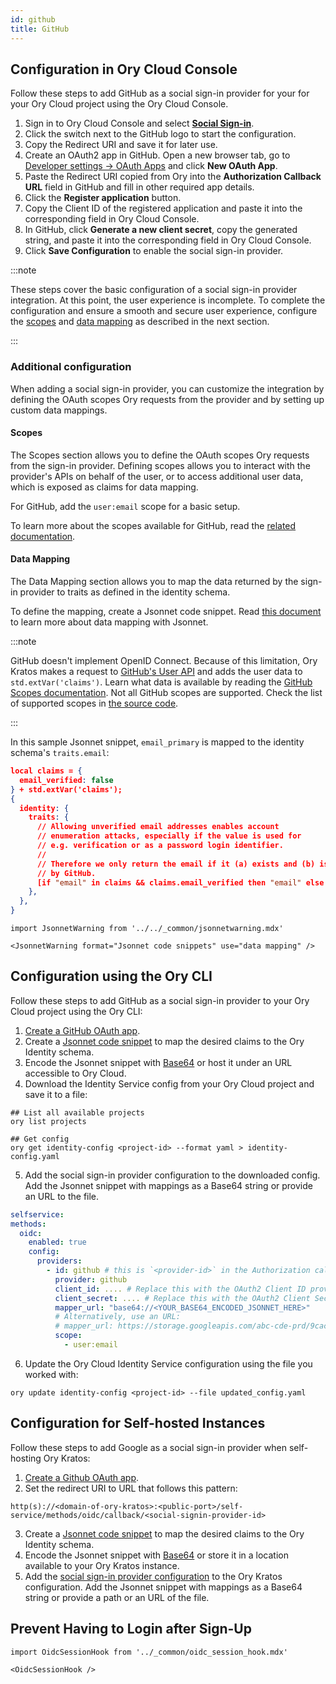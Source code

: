 ```yaml
---
id: github
title: GitHub
---
```


## Configuration in Ory Cloud Console

Follow these steps to add GitHub as a social sign-in provider for your for your Ory Cloud
project using the Ory Cloud Console.

1. Sign in to Ory Cloud Console and select
   [**Social Sign-in**](https://console.ory.sh/projects/current/social-signin).
2. Click the switch next to the GitHub logo to start the configuration.
3. Copy the Redirect URI  and save it for later use.
4. Create an OAuth2 app in GitHub. Open a new browser tab, go to
   [Developer settings → OAuth Apps](https://github.com/settings/developers) and
   click **New OAuth App**.
5. Paste the Redirect URI copied from Ory into the **Authorization Callback
   URL** field in GitHub and fill in other required app details.
6. Click the **Register application** button.
7. Copy the Client ID of the registered application and paste it into the
   corresponding field in Ory Cloud Console.
8. In GitHub, click **Generate a new client secret**, copy the generated string,
   and paste it into the corresponding field in Ory Cloud Console.
9. Click **Save Configuration** to enable the social sign-in provider.

:::note

These steps cover the basic configuration of a social sign-in provider integration. At this point, the user experience
is incomplete. To complete the configuration and ensure a smooth and secure user experience, configure the [scopes](#scopes) and 
[data mapping](#data-mapping) as described in the next section.

:::

### Additional configuration

When adding a social sign-in provider, you can customize the integration by
defining the OAuth scopes Ory requests from the provider and by setting up
custom data mappings.

#### Scopes

The Scopes section allows you to define the OAuth scopes Ory requests from the
sign-in provider. Defining scopes allows you to interact with the provider's
APIs on behalf of the user, or to access additional user data, which is exposed
as claims for data mapping.

For GitHub, add the `user:email` scope for a basic setup.

To learn more about the scopes available for GitHub, read the
[related documentation](https://docs.github.com/en/developers/apps/building-oauth-apps/scopes-for-oauth-apps).

#### Data Mapping

The Data Mapping section allows you to map the data returned by the sign-in
provider to traits as defined in the identity schema.

To define the mapping, create a Jsonnet code snippet. Read
[this document](../../kratos/concepts/credentials/openid-connect-oidc-oauth2#data-mapping-with-jsonnet)
to learn more about data mapping with Jsonnet.

:::note

GitHub doesn't implement OpenID Connect. Because of this limitation, Ory Kratos
makes a request to
[GitHub's User API](https://developer.github.com/v3/users/#get-the-authenticated-user)
and adds the user data to `std.extVar('claims')`. Learn what data is available
by reading the
[GitHub Scopes documentation](https://developer.github.com/apps/building-oauth-apps/understanding-scopes-for-oauth-apps/).
Not all GitHub scopes are supported. Check the list of supported scopes in
[the source code](https://github.com/ory/kratos/blob/v0.2.1-alpha.1/selfservice/strategy/oidc/provider_github.go#L72-L98).

:::

In this sample Jsonnet snippet, `email_primary` is mapped to the identity
schema's `traits.email`:

```json 
local claims = {
  email_verified: false
} + std.extVar('claims');
{
  identity: {
    traits: {
      // Allowing unverified email addresses enables account
      // enumeration attacks, especially if the value is used for
      // e.g. verification or as a password login identifier.
      //
      // Therefore we only return the email if it (a) exists and (b) is marked verified
      // by GitHub.
      [if "email" in claims && claims.email_verified then "email" else null]: claims.email,
    },
  },
}
```

```mdx-code-block
import JsonnetWarning from '../../_common/jsonnetwarning.mdx'

<JsonnetWarning format="Jsonnet code snippets" use="data mapping" />
```

## Configuration using the Ory CLI 

Follow these steps to add GitHub as a social sign-in provider to your Ory Cloud project
using the Ory CLI:

1. [Create a GitHub OAuth app](#configuration-in-ory-cloud-console).
2. Create a [Jsonnet code snippet](#data-mapping) to map the desired claims to the Ory Identity schema.
3. Encode the Jsonnet snippet with [Base64](https://www.base64encode.org/) or host it under an URL accessible 
to Ory Cloud.
4. Download the Identity Service config from your Ory Cloud project and save it to a file: 

  ```shell
  ## List all available projects
  ory list projects

  ## Get config
  ory get identity-config <project-id> --format yaml > identity-config.yaml
  ```

5. Add the social sign-in provider configuration to the downloaded config. Add the Jsonnet snippet
with mappings as a Base64 string or provide an URL to the file. 

  ```yaml
  selfservice:
  methods:
    oidc:
      enabled: true
      config:
        providers:
          - id: github # this is `<provider-id>` in the Authorization callback URL. DO NOT CHANGE IT ONCE SET!
            provider: github
            client_id: .... # Replace this with the OAuth2 Client ID provided by GitHub
            client_secret: .... # Replace this with the OAuth2 Client Secret provided by GitHub
            mapper_url: "base64://<YOUR_BASE64_ENCODED_JSONNET_HERE>"
            # Alternatively, use an URL:
            # mapper_url: https://storage.googleapis.com/abc-cde-prd/9cac9717f007808bf17f22ce7f4295c739604b183f05ac4afb4
            scope:
              - user:email
  ```

6. Update the Ory Cloud Identity Service configuration using the file you worked with: 

  ```shell
  ory update identity-config <project-id> --file updated_config.yaml
  ```

## Configuration for Self-hosted Instances

Follow these steps to add Google as a social sign-in provider when self-hosting
Ory Kratos:

1. [Create a Github OAuth app](#configuration-in-ory-cloud-console).
2. Set the redirect URI to URL that follows this pattern:

  ```shell
  http(s)://<domain-of-ory-kratos>:<public-port>/self-service/methods/oidc/callback/<social-signin-provider-id>
  ```

3. Create a [Jsonnet code snippet](#data-mapping) to map the desired claims to the Ory Identity schema.
4. Encode the Jsonnet snippet with [Base64](https://www.base64encode.org/) or store it in a location available to
your Ory Kratos instance. 
5. Add the [social sign-in provider configuration](#configuration-with-ory-cli) to the Ory Kratos configuration. Add 
the Jsonnet snippet with mappings as a Base64 string or provide a path or an URL of the file.

## Prevent Having to Login after Sign-Up

```mdx-code-block
import OidcSessionHook from '../_common/oidc_session_hook.mdx'

<OidcSessionHook />
```